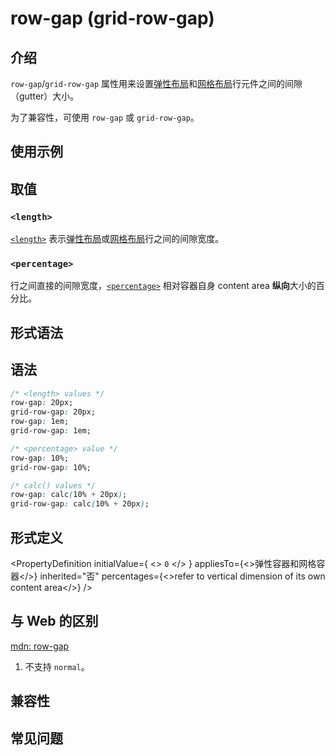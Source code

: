 # row-gap (grid-row-gap)

## 介绍

`row-gap`/`grid-row-gap` 属性用来设置[弹性布局](guide/ui/layout/flexible-box-layout.mdx)和[网格布局](guide/ui/layout/grid-layout.mdx)行元件之间的间隙（gutter）大小。

为了兼容性，可使用 `row-gap` 或 `grid-row-gap`。

## 使用示例


<Go
  example="css-api"
  defaultFile="src/row-gap/App.tsx"
  img="/assets/doc/css/row-gap.png"
  defaultEntryFile="dist/row-gap.lynx.bundle"
  entry="src/row-gap"
/>

## 取值

### `<length>`

[`<length>`](api/css/data-type/length.mdx) 表示[弹性布局](guide/ui/layout/flexible-box-layout.mdx)或[网格布局](guide/ui/layout/grid-layout.mdx)行之间的间隙宽度。

### `<percentage>`

行之间直接的间隙宽度，[`<percentage>`](api/css/data-type/percentage.mdx) 相对容器自身 content area **纵向**大小的百分比。

## 形式语法

## 语法

```css
/* <length> values */
row-gap: 20px;
grid-row-gap: 20px;
row-gap: 1em;
grid-row-gap: 1em;

/* <percentage> value */
row-gap: 10%;
grid-row-gap: 10%;

/* calc() values */
row-gap: calc(10% + 20px);
grid-row-gap: calc(10% + 20px);
```

## 形式定义


<PropertyDefinition
  initialValue={
    <>
      <code>0</code>
    </>
  }
  appliesTo={<>弹性容器和网格容器</>}
  inherited="否"
  percentages={<>refer to vertical dimension of its own content area</>}
/>

## 与 Web 的区别

[mdn: row-gap](https://developer.mozilla.org/en-US/docs/Web/CSS/row-gap)

1. 不支持 `normal`。

## 兼容性


<LegacyCompatTable metadata="css/properties/row-gap" />

## 常见问题
